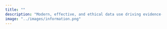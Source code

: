 ```yaml
---
title: ""
description: "Modern, effective, and ethical data use driving evidence-based strategies and policies for improving global health"
image: "../images/information.png"
---
```



